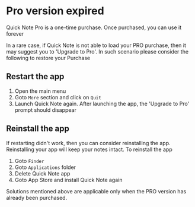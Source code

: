 
# Pro version expired

Quick Note Pro is a one-time purchase. Once purchased, you can use it forever

In a rare case, if Quick Note is not able to load your PRO purchase, then it may suggest you to 'Upgrade to Pro'.
In such scenario please consider the following to restore your Purchase

## Restart the app
1. Open the main menu
2. Goto `More` section and click on `Quit`
3. Launch Quick Note again.
After launching the app, the 'Upgrade to Pro' prompt should disappear

## Reinstall the app
If restarting didn't work, then you can consider reinstalling the app. Reinstalling your app will keep your notes intact.
To reinstall the app
1. Goto `Finder`
2. Goto `Applications` folder
3. Delete Quick Note app
4. Goto App Store and install Quick Note again


<Callout type="info" emoji="ℹ️">
  Solutions mentioned above are applicable only when the PRO version has already been purchased.
</Callout>

